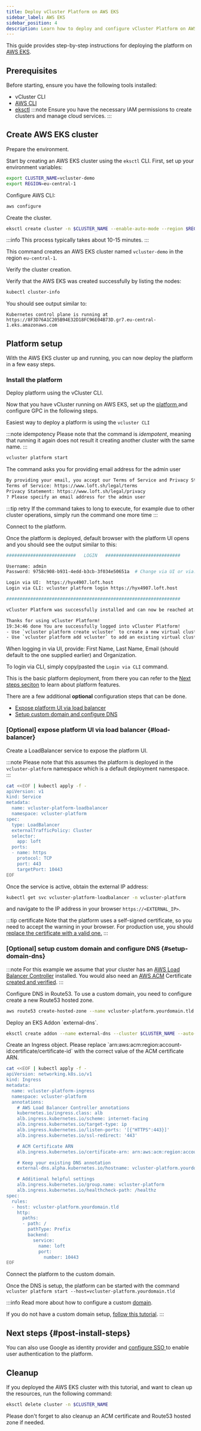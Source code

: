 ```yaml
---
title: Deploy vCluster Platform on AWS EKS
sidebar_label: AWS EKS
sidebar_position: 4
description: Learn how to deploy and configure vCluster Platform on AWS EKS
---
```






This guide provides step-by-step instructions for deploying the platform on [AWS EKS](https://aws.amazon.com/eks/).

## Prerequisites

Before starting, ensure you have the following tools installed:
<BasePrerequisites />
- vCluster CLI <InstallCli />
- [AWS CLI](https://docs.aws.amazon.com/cli/latest/userguide/cli-chap-getting-started.html)
- [eksctl](https://eksctl.io/installation/)
  :::note
  Ensure you have the necessary IAM permissions to create clusters and manage cloud services.
  :::

## Create AWS EKS cluster

<Flow id="create-eks-cluster">

<Step>
Prepare the environment.

Start by creating an AWS EKS cluster using the `eksctl` CLI. First, set up your environment variables:

```bash title="Set environment variables"
export CLUSTER_NAME=vcluster-demo
export REGION=eu-central-1
```

Configure AWS CLI:

```bash title="Configure AWS CLI"
aws configure
```
</Step>

<Step>
Create the cluster.

```bash title="Create AWS EKS cluster"
eksctl create cluster -n $CLUSTER_NAME --enable-auto-mode --region $REGION
```

  :::info
  This process typically takes about 10-15 minutes.
  :::

This command creates an AWS EKS cluster named `vcluster-demo` in the region `eu-central-1`.

<KubeconfigUpdate />

</Step>

<Step>
Verify the cluster creation.

Verify that the AWS EKS was created successfully by listing the nodes:

```bash title="List cluster nodes"
kubectl cluster-info
```

You should see output similar to:
```
Kubernetes control plane is running at https://8F3D76A1C205B94E32D18FC96E04B73D.gr7.eu-central-1.eks.amazonaws.com
```

</Step>

</Flow>

## Platform setup

With the AWS EKS cluster up and running, you can now deploy the platform in a few
easy steps.

<Flow>

### Install the platform

<Step>
Deploy platform using the vCluster CLI.

Now that you have vCluster running on AWS EKS, set up the [platform
](/platform/install/quick-start-guide) and configure GPC in the following steps.

Easiest way to deploy a platform is using the `vcluster CLI`

:::note idempotency
Please note that the command is _idempotent_, meaning that running it again does
not result it creating another cluster with the same name.
:::

```bash title="deploy the platform using vcluster cli
vcluster platform start
```
The command asks you for providing email address for the admin user

```bash title="deployment expected output"
By providing your email, you accept our Terms of Service and Privacy Statement:
Terms of Service: https://www.loft.sh/legal/terms
Privacy Statement: https://www.loft.sh/legal/privacy
? Please specify an email address for the admin user
```

:::tip retry
If the command takes to long to execute, for example due to other cluster
operations, simply run the command one more time
:::
</Step>

<Step>
Connect to the platform.

Once the platform is deployed, default browser with the platform UI opens and you should see the output similar to this:

```bash title="platform deployment output"
##########################   LOGIN   ############################

Username: admin
Password: 9758c908-b931-4edd-b3cb-3f034e50651a  # Change via UI or via: vcluster platform reset password

Login via UI:  https://hyx4907.loft.host
Login via CLI: vcluster platform login https://hyx4907.loft.host

#################################################################

vCluster Platform was successfully installed and can now be reached at: https://hyx4907.loft.host

Thanks for using vCluster Platform!
19:34:46 done You are successfully logged into vCluster Platform!
- Use `vcluster platform create vcluster` to create a new virtual cluster
- Use `vcluster platform add vcluster` to add an existing virtual cluster to a vCluster platform instance
```

When logging in via UI, provide: <Label>First Name</Label>, <Label>Last Name</Label>, <Label>Email</Label> (should default to
the one supplied earlier) and <Label>Organization</Label>.

To login via CLI, simply copy/pasted the `Login via CLI` command.

This is the basic platform deployment, from there you can refer to the [Next
steps seciton](#post-install-steps) to learn about platform features.

There are a few additional **optional** configuration steps that can be done.

- [Expose platform UI via load balancer](#load-balancer)
- [Setup custom domain and configure DNS](#setup-domain-dns)
</Step>

</Flow>

<Flow>

### [Optional] expose platform UI via load balancer {#load-balancer}

<Step>
Create a LoadBalancer service to expose the platform UI.

:::note
Please note that this
assumes the platform is deployed in the `vcluster-platform` namespace which is a
default deployment namespace.
:::

```bash
cat <<EOF | kubectl apply -f -
apiVersion: v1
kind: Service
metadata:
  name: vcluster-platform-loadbalancer
  namespace: vcluster-platform
spec:
  type: LoadBalancer
  externalTrafficPolicy: Cluster
  selector:
    app: loft
  ports:
  - name: https
    protocol: TCP
    port: 443
    targetPort: 10443
EOF
```
</Step>

<Step>
Once the service is active, obtain the external IP address:

```bash
kubectl get svc vcluster-platform-loadbalancer -n vcluster-platform
```

and navigate to the IP address in your browser `https://<EXTERNAL_IP>`.

:::tip certificate
Note that the platform uses a self-signed certificate, so you need to
accept the warning in your browser. For production use, you should [replace the certificate with a valid one.](/platform/configure/domain#configure-tls)
:::

</Step>

</Flow>

<Flow>

### [Optional] setup custom domain and configure DNS {#setup-domain-dns}

:::note
For this example we assume that your cluster has an [AWS Load Balancer Controller](https://kubernetes-sigs.github.io/aws-load-balancer-controller/latest/) installed.
You would also need an [AWS ACM](https://aws.amazon.com/certificate-manager/) Certificate [created and verified](https://docs.aws.amazon.com/acm/latest/userguide/setup.html).
:::

<Step>
Configure DNS in Route53.
To use a custom domain, you need to configure create a new Route53 hosted zone.

```bash title="Crete a Route53 Hosted Zone"
aws route53 create-hosted-zone --name vcluster-platform.yourdomain.tld --caller-reference vcluster-demo
```
</Step>

<Step>
Deploy an EKS Addon `external-dns`.

```bash title="Deploy external-dns"
eksctl create addon --name external-dns --cluster $CLUSTER_NAME --auto-apply-pod-identity-associations
```
</Step>

<Step>
Create an Ingress object. Please replace `arn:aws:acm:region:account-id:certificate/certificate-id` with the correct value of the ACM certificate ARN.

```bash
cat <<EOF | kubectl apply -f -
apiVersion: networking.k8s.io/v1
kind: Ingress
metadata:
  name: vcluster-platform-ingress
  namespace: vcluster-platform
  annotations:
    # AWS Load Balancer Controller annotations
    kubernetes.io/ingress.class: alb
    alb.ingress.kubernetes.io/scheme: internet-facing
    alb.ingress.kubernetes.io/target-type: ip
    alb.ingress.kubernetes.io/listen-ports: '[{"HTTPS":443}]'
    alb.ingress.kubernetes.io/ssl-redirect: '443'

    # ACM Certificate ARN
    alb.ingress.kubernetes.io/certificate-arn: arn:aws:acm:region:account-id:certificate/certificate-id

    # Keep your existing DNS annotation
    external-dns.alpha.kubernetes.io/hostname: vcluster-platform.yourdomain.tld

    # Additional helpful settings
    alb.ingress.kubernetes.io/group.name: vcluster-platform
    alb.ingress.kubernetes.io/healthcheck-path: /healthz
spec:
  rules:
  - host: vcluster-platform.yourdomain.tld
    http:
      paths:
      - path: /
        pathType: Prefix
        backend:
          service:
            name: loft
            port:
              number: 10443
EOF
```
</Step>

<Step>
Connect the platform to the custom domain.

Once the DNS is setup, the platform can be started with the command `vcluster
platform start --host=vcluster-platform.yourdomain.tld`

:::info
Read more about how to configure a custom [domain](/platform/configure/domain).

If you do not have a custom domain setup, [follow this
tutorial](https://cloud.google.com/dns/docs/tutorials/create-domain-tutorial).
:::

</Step>

</Flow>

## Next steps {#post-install-steps}

<InstallNextSteps />

You can also use Google as identity provider and [configure SSO ](/platform/configure/single-sign-on/providers/google)to enable user
authentication to the platform.

## Cleanup

If you deployed the AWS EKS cluster with this tutorial, and want to clean up the resources, run the
following command:

```bash title="Clean up resources"
eksctl delete cluster -n $CLUSTER_NAME
```

Please don't forget to also cleanup an ACM certificate and Route53 hosted zone if needed.
